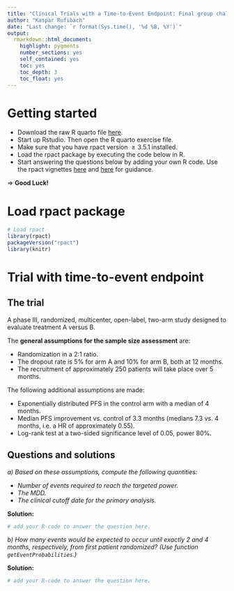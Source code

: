 ```yaml
---
title: "Clinical Trials with a Time-to-Event Endpoint: Final group challenge"
author: "Kaspar Rufibach"
date: "Last change: `r format(Sys.time(), '%d %B, %Y')`"
output: 
  rmarkdown::html_document:
    highlight: pygments
    number_sections: yes
    self_contained: yes
    toc: yes
    toc_depth: 3
    toc_float: yes
---
```


# Getting started{-}

- Download the raw R quarto file [here]().
- Start up Rstudio. Then open the R quarto exercise file.
- Make sure that you have rpact version $\geq 3.5.1$ installed.
- Load the rpact package by executing the code below in R.
- Start answering the questions below by adding your own R code. Use the rpact vignettes [here](https://rpact.org/vignettes/planning/rpact_survival_planning_example/)  and [here](https://rpact.org/vignettes/planning/rpact_survival_examples/) for guidance.

$\Rightarrow$ **Good Luck!**

# Load rpact package {-}
```r
# Load rpact
library(rpact)
packageVersion("rpact") 
library(knitr)
```


# Trial with time-to-event endpoint

## The trial

A phase III, randomized, multicenter, open-label, two-arm study designed to evaluate treatment A versus B. 

The **general assumptions for the sample size assessment** are:

- Randomization in a 2:1 ratio.
- The dropout rate is 5% for arm A and 10% for arm B, both at 12 months.
- The recruitment of approximately 250 patients will take place over 5 months. 

The following additional assumptions are made:

- Exponentially distributed PFS in the control arm with a median of 4 months.
- Median PFS improvement vs. control of 3.3 months (medians 7.3 vs. 4 months, i.e. a HR of approximately 0.55). 
- Log-rank test at a two-sided significance level of 0.05, power 80%.

## Questions and solutions

*a) Based on these assumptions, compute the following quantities:*

- *Number of events required to reach the targeted power.*
- *The MDD.*
- *The clinical cutoff date for the primary analysis.*

**Solution:**
```r
# add your R-code to answer the question here.
```

*b) How many events would be expected to occur until exactly 2 and 4 months, respectively, from first patient randomized? (Use function `getEventProbabilities`.)*

**Solution:**
```r
# add your R-code to answer the question here.
```
